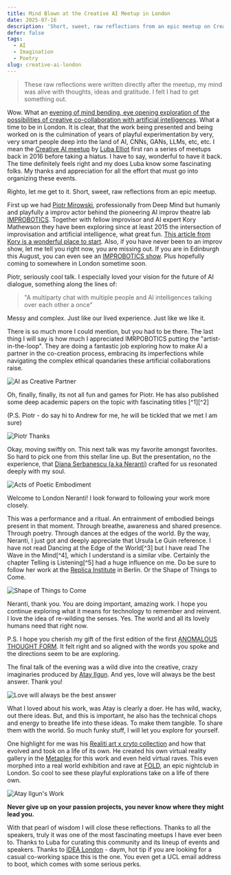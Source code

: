 ```yaml
---
title: Mind Blown at the Creative AI Meetup in London
date: 2025-07-16
description: 'Short, sweet, raw reflections from an epic meetup on Creative AI: Neural Folklore, Improv and Poetic Embodiment in London.'
defer: false
tags:
  - AI
  - Imagination
  - Poetry
slug: creative-ai-london
---
```


> These raw reflections were written directly after the meetup, my mind was alive with thoughts, ideas and gratitude. I felt I had to get something out.

Wow. What an [evening of mind bending, eye opening exploration of the possibilities of creative co-collaboration with artificial intelligences](https://lu.ma/exq4jj9y?tk=3nVHAn). What a time to be in London. It is clear, that the work being presented and being worked on is the culmination of years of playful experimentation by very, very smart people deep into the land of AI, CNNs, GANs, LLMs, etc, etc. I mean the [Creative AI meetup](https://lu.ma/3pjdt4tt) by [Luba Elliot](https://elluba.com/) first ran a series of meetups back in 2016 before taking a hiatus. I have to say, wonderful to have it back. The time definitely feels right and my does Luba know some fascinating folks. My thanks and appreciation for all the effort that must go into organizing these events.

Righto, let me get to it. Short, sweet, raw reflections from an epic meetup.

First up we had [Piotr Mirowski](https://piotrmirowski.com/), professionally from Deep Mind but humanly and playfully a improv actor behind the pioneering AI improv theatre lab [IMPROBOTICS](https://improbotics.org/). Together with fellow improvisor and AI expert Kory Mathewson they have been exploring since at least 2015 the intersection of improvisation and artificial intelligence, what great fun. [This article from Kory is a wonderful place to start](https://korymathewson.com/building-an-artificial-improvisor/). Also, if you have never been to an improv show, let me tell you right now, you are missing out. If you are in Edinburgh this August, you can even see an [IMPROBOTICS show](https://www.edfringe.com/tickets/whats-on/improbotics-presents-robotales). Plus hopefully coming to somewhere in London sometime soon. 

Piotr, seriously cool talk. I especially loved your vision for the future of AI dialogue, something along the lines of:

> "A multiparty chat with multiple people and AI intelligences talking over each other a once"

Messy and complex. Just like our lived experience. Just like we like it.

There is so much more I could mention, but you had to be there. The last thing I will say is how much I appreciated IMRPOBOTICS putting the "artist-in-the-loop". They are doing a fantastic job exploring how to make AI a partner in the co-creation process, embracing its imperfections while navigating the complex ethical quandaries these artificial collaborations raise.

<div class="portrait"><img alt="AI as Creative Partner" src="./ai-as-partner.jpg"/></div>

Oh, finally, finally, its not all fun and games for Piotr. He has also published some deep academic papers on the topic with fascinating titles [^1][^2]

(P.S. Piotr - do say hi to Andrew for me, he will be tickled that we met I am sure)

<div class="portrait"><img alt="Piotr Thanks" src="./piotr-thanks.jpg"/></div>


Okay, moving swiftly on. This next talk was my favorite amongst favorites. So hard to pick one from this stellar line up. But the presentation, no the experience, that [Diana Serbanescu (a.ka Neranti)](https://diananeranti.com/) crafted for us resonated deeply with my soul. 

<div class="portrait"><img alt="Acts of Poetic Embodiment" src="./poetic-embodiment.jpg"/></div>

Welcome to London Neranti! I look forward to following your work more closely.

This was a performance and a ritual. An entrainment of embodied beings present in that moment. Through breathe, awareness and shared presence. Through poetry. Through dances at the edges of the world. By the way, Neranti, I just got and deeply appreciate that Ursula Le Guin reference. I have not read Dancing at the Edge of the World[^3] but I have read The Wave in the Mind[^4], which I understand is a similar vibe. Certainly the chapter Telling is Listening[^5] had a huge influence on me. Do be sure to follow her work at the [Replica Institute](https://replica.berlin/) in Berlin. Or the Shape of Things to Come.


<div class="portrait"><img alt="Shape of Things to Come" src="./shape-of-things.jpg"/></div>

Neranti, thank you. You are doing important, amazing work. I hope you continue exploring what it means for technology to remember and reinvent. I love the idea of re-wilding the senses. Yes. The world and all its lovely humans need that right now.

P.S. I hope you cherish my gift of the first edition of the first [ANOMALOUS THOUGHT FORM](atf.metalabel.com). It felt right and so aligned with the words you spoke and the directions seem to be are exploring.

The final talk of the evening was a wild dive into the creative, crazy imaginaries produced by [Atay Ilgun](https://www.chaindlk.com/interviews/atay-ilgun-wounded-wolf/). And yes, love will always be the best answer. Thank you!

<div class="portrait"><img alt="Love will always be the best answer" src="./detect-ai.jpg"/></div>

What I loved about his work, was Atay is clearly a doer. He has wild, wacky, out there ideas. But, and this is important, he also has the technical chops and energy to breathe life into these ideas. To make them tangible. To share them with the world. So much funky stuff, I will let you explore for yourself. 

One highlight for me was his [Realiti art x cryto collection](https://opensea.io/collection/realitic) and how that evolved and took on a life of its own. He created his own virtual reality gallery in the [Metaplex](https://www.metaplex.com/) for this work and even held virtual raves. This even morphed into a real world exhibition and rave at [FOLD](fold.london), an epic nightclub in London. So cool to see these playful explorations take on a life of there own. 

<div class="portrait"><img alt="Atay Ilgun's Work" src="./atays-work.jpg"/></div>

**Never give up on your passion projects, you never know where they might lead you.**

With that pearl of wisdom I will close these reflections. Thanks to all the speakers, truly it was one of the most fascinating meetups I have ever been to. Thanks to Luba for curating this community and its lineup of events and speakers. Thanks to [IDEA London](https://www.idealondon.co.uk/) - daym, hot tip if you are looking for a casual co-working space this is the one. You even get a UCL email address to boot, which comes with some serious perks.